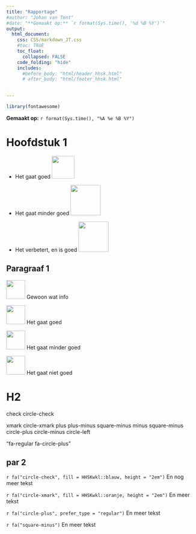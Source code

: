 ```yaml
---
title: "Rapportage"
#author: "Johan van Tent"
#date: "**Gemaakt op:** `r format(Sys.time(), '%d %B %Y')`"
output:
  html_document:
    css: CSS/markdown_JT.css
    #toc: TRUE
    toc_float:
      collapsed: FALSE
    code_folding: "hide"
    includes:
      #before_body: "html/header_hhsk.html"
      # after_body: "html/footer_hhsk.html"

  
---
```


<style type="text/css">
.tekst_midden {
  vertical-align: middle;
}
</style>

```r
library(fontawesome)
```


**Gemaakt op:** `r format(Sys.time(), "%A %e %B %Y")`


# Hoofdstuk 1

- Het gaat goed ![](vince_happy_grey.svg){width=60} 

- Het gaat minder goed ![](vince_neutral_grey.svg){width=80} 

- Het verbetert, en is goed ![](vince_happy_up_grey.svg){width=80}  

## Paragraaf 1

![](vince_basic_grey.svg){width=50} Gewoon wat info

![](vince_happy_grey.svg){width=50} Het gaat goed

![](vince_neutral_grey.svg){width=50}  Het gaat minder goed 


![](vince_sad_grey.svg){width=50} Het gaat niet goed



# H2

check circle-check

xmark circle-xmark
plus plus-minus square-minus
minus square-minus
circle-plus circle-minus
circle-left

"fa-regular fa-circle-plus"

## par 2

<div class = tekst_midden>
`r fa("circle-check", fill = HHSKwkl::blauw, height = "2em")` En nog meer tekst

`r fa("circle-xmark", fill = HHSKwkl::oranje, height = "2em")` En meer tekst

`r fa("circle-plus", prefer_type = "regular")` En meer tekst


`r fa("square-minus")` En meer tekst

<div>
